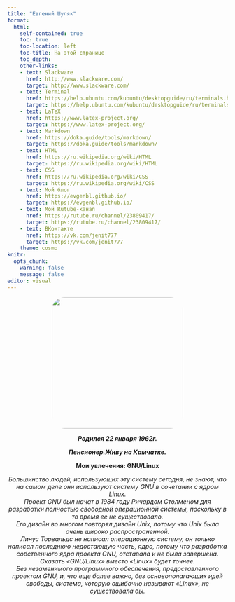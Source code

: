 ---
title: "Евгений Шуляк"
format: 
  html:
    self-contained: true
    toc: true
    toc-location: left
    toc-title: На этой странице
    toc_depth: 
    other-links:
    - text: Slackware 
      href: http://www.slackware.com/
      target: http://www.slackware.com/
    - text: Terminal
      href: https://help.ubuntu.com/kubuntu/desktopguide/ru/terminals.html
      target: https://help.ubuntu.com/kubuntu/desktopguide/ru/terminals.html
    - text: LaTeX
      href: https://www.latex-project.org/
      target: https://www.latex-project.org/
    - text: Markdown
      href: https://doka.guide/tools/markdown/
      target: https://doka.guide/tools/markdown/
    - text: HTML
      href: https://ru.wikipedia.org/wiki/HTML
      target: https://ru.wikipedia.org/wiki/HTML
    - text: CSS
      href: https://ru.wikipedia.org/wiki/CSS
      target: https://ru.wikipedia.org/wiki/CSS
    - text: Мой блог
      href: https://evgenbl.github.io/
      target: https://evgenbl.github.io/
    - text: Мой Rutube-канал
      href: https://rutube.ru/channel/23809417/
      target: https://rutube.ru/channel/23809417/
    - text: ВKонтакте
      href: https://vk.com/jenit777
      target: https://vk.com/jenit777
    theme: cosmo
knitr: 
  opts_chunk: 
    warning: false
    message: false
editor: visual
---

```{=html}
<style>
  /*body {
   text-align: center
}*/

p {
  text-align: center
}

a {
    font-size: 18px;
    color: rgb(7, 31, 250);
    text-decoration: none;
    /*font-weight: bolder;*/
    font-style: italic;
}
h1 {
    font-size: 20px;
    text-align: center
}
</style>
```
![](img/2021_09_09%2002_57_44.jpg){style="border-radius: 28px; border-radius: 28px;" width="300"}

<p><strong><em>Родился 22 января 1962г.</em></strong></p>

<p><strong><em>Пенсионер.Живу на Камчатке.</em></strong></p>

<p><strong>Мои увлечения: GNU/Linux</strong></p>

<p><em>Большинство людей, использующих эту систему сегодня, не знают, что на самом деле они используют систему GNU в сочетании с ядром Linux.<br>Проект GNU был начат в 1984 году Ричардом Столменом для разработки полностью свободной операционной системы, поскольку в то время ее не существовало.<br> Его дизайн во многом повторял дизайн Unix, потому что Unix была очень широко распространенной.<br> Линус Торвальдс не написал операционную систему, он только написал последнюю недостающую часть, ядро, потому что разработка собственного ядра проекта GNU, отставала и не была завершена.<br>Сказать «GNU/Linux» вместо «Linux» будет точнее.<br> Без незаменимого программного обеспечения, предоставленного проектом GNU, и, что еще более важно, без основополагающих идей свободы, система, которую ошибочно называют «Linux», не существовала бы.</em></p>
